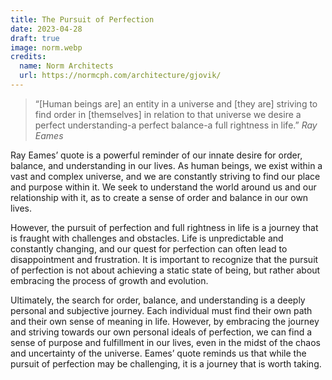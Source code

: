 ```yaml
---
title: The Pursuit of Perfection
date: 2023-04-28
draft: true
image: norm.webp
credits:
  name: Norm Architects
  url: https://normcph.com/architecture/gjovik/
---
```


> “[Human beings are] an entity in a universe and [they are] striving to find order in [themselves] in relation to that universe we desire a perfect understanding-a perfect balance-a full rightness in life.” *Ray Eames*
                    
Ray Eames’ quote is a powerful reminder of our innate desire for order, balance, and understanding in our lives. As human beings, we exist within a vast and complex universe, and we are constantly striving to find our place and purpose within it. We seek to understand the world around us and our relationship with it, as to create a sense of order and balance in our own lives.

However, the pursuit of perfection and full rightness in life is a journey that is fraught with challenges and obstacles. Life is unpredictable and constantly changing, and our quest for perfection can often lead to disappointment and frustration. It is important to recognize that the pursuit of perfection is not about achieving a static state of being, but rather about embracing the process of growth and evolution.

Ultimately, the search for order, balance, and understanding is a deeply personal and subjective journey. Each individual must find their own path and their own sense of meaning in life. However, by embracing the journey and striving towards our own personal ideals of perfection, we can find a sense of purpose and fulfillment in our lives, even in the midst of the chaos and uncertainty of the universe. Eames’ quote reminds us that while the pursuit of perfection may be challenging, it is a journey that is worth taking.